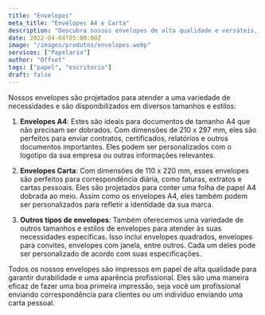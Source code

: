 ```yaml
---
title: "Envelopes"
meta_title: "Envelopes A4 e Carta"
description: "Descubra nossos envelopes de alta qualidade e versáteis, disponíveis em diversos tamanhos e estilos. Ideais para uma primeira impressão profissional e duradoura!"
date: 2022-04-04T05:00:00Z
image: "/images/produtos/envelopes.webp"
servicos: ["Papelaria"]
author: "Offset"
tags: ["papel", "escritorio"]
draft: false
---
```


Nossos envelopes são projetados para atender a uma variedade de necessidades e são disponibilizados em diversos tamanhos e estilos:

1. **Envelopes A4**: Estes são ideais para documentos de tamanho A4 que não precisam ser dobrados. Com dimensões de 210 x 297 mm, eles são perfeitos para enviar contratos, certificados, relatórios e outros documentos importantes. Eles podem ser personalizados com o logotipo da sua empresa ou outras informações relevantes.

2. **Envelopes Carta**: Com dimensões de 110 x 220 mm, esses envelopes são perfeitos para correspondência diária, como faturas, extratos e cartas pessoais. Eles são projetados para conter uma folha de papel A4 dobrada ao meio. Assim como os envelopes A4, eles também podem ser personalizados para refletir a identidade da sua marca.

3. **Outros tipos de envelopes**: Também oferecemos uma variedade de outros tamanhos e estilos de envelopes para atender às suas necessidades específicas. Isso inclui envelopes quadrados, envelopes para convites, envelopes com janela, entre outros. Cada um deles pode ser personalizado de acordo com suas especificações.

Todos os nossos envelopes são impressos em papel de alta qualidade para garantir durabilidade e uma aparência profissional. Eles são uma maneira eficaz de fazer uma boa primeira impressão, seja você um profissional enviando correspondência para clientes ou um indivíduo enviando uma carta pessoal.

<ButtonWhatsapp
  label="ORÇAMENTO PELO WHATSAPP"
  tag="_blank"
  produto="Envelope"
  phoneNumber="5567999005557"
/>
